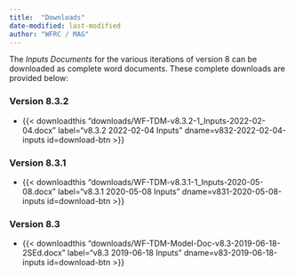 ```yaml
---
title:  "Downloads"
date-modified: last-modified
author: "WFRC / MAG"
---
```


The *Inputs Documents* for the various iterations of version 8 can be downloaded as complete word documents. These complete downloads are provided below:

### Version 8.3.2

 - {{< downloadthis "downloads/WF-TDM-v8.3.2-1_Inputs-2022-02-04.docx"
label="v8.3.2 2022-02-04 Inputs" dname=v832-2022-02-04-inputs id=download-btn >}}

### Version 8.3.1

 - {{< downloadthis "downloads/WF-TDM-v8.3.1-1_Inputs-2020-05-08.docx"
label="v8.3.1 2020-05-08 Inputs" dname=v831-2020-05-08-inputs id=download-btn >}}

### Version 8.3

 - {{< downloadthis "downloads/WF-TDM-Model-Doc-v8.3-2019-06-18-2SEd.docx"
label="v8.3 2019-06-18 Inputs" dname=v83-2019-06-18-inputs id=download-btn >}}